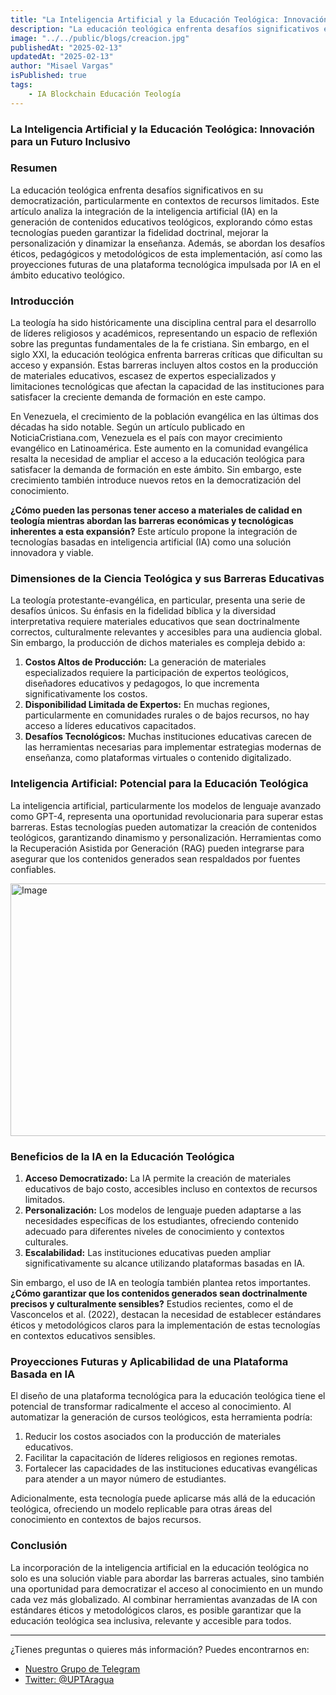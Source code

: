 ```yaml
---
title: "La Inteligencia Artificial y la Educación Teológica: Innovación para un Futuro Inclusivo"
description: "La educación teológica enfrenta desafíos significativos en su democratización, particularmente en contextos de recursos limitados. Este artículo analiza la integración de la inteligencia artificial (IA) en la generación de contenidos educativos teológicos."
image: "../../public/blogs/creacion.jpg"
publishedAt: "2025-02-13"
updatedAt: "2025-02-13"
author: "Misael Vargas"
isPublished: true
tags:
    - IA Blockchain Educación Teología
---
```


### La Inteligencia Artificial y la Educación Teológica: Innovación para un Futuro Inclusivo

### Resumen
La educación teológica enfrenta desafíos significativos en su democratización, particularmente en contextos de recursos limitados. Este artículo analiza la integración de la inteligencia artificial (IA) en la generación de contenidos educativos teológicos, explorando cómo estas tecnologías pueden garantizar la fidelidad doctrinal, mejorar la personalización y dinamizar la enseñanza. Además, se abordan los desafíos éticos, pedagógicos y metodológicos de esta implementación, así como las proyecciones futuras de una plataforma tecnológica impulsada por IA en el ámbito educativo teológico.


### Introducción
La teología ha sido históricamente una disciplina central para el desarrollo de líderes religiosos y académicos, representando un espacio de reflexión sobre las preguntas fundamentales de la fe cristiana. Sin embargo, en el siglo XXI, la educación teológica enfrenta barreras críticas que dificultan su acceso y expansión. Estas barreras incluyen altos costos en la producción de materiales educativos, escasez de expertos especializados y limitaciones tecnológicas que afectan la capacidad de las instituciones para satisfacer la creciente demanda de formación en este campo.

En Venezuela, el crecimiento de la población evangélica en las últimas dos décadas ha sido notable. Según un artículo publicado en NoticiaCristiana.com, Venezuela es el país con mayor crecimiento evangélico en Latinoamérica. Este aumento en la comunidad evangélica resalta la necesidad de ampliar el acceso a la educación teológica para satisfacer la demanda de formación en este ámbito. Sin embargo, este crecimiento también introduce nuevos retos en la democratización del conocimiento. 

**¿Cómo pueden las personas tener acceso a materiales de calidad en teología mientras abordan las barreras económicas y tecnológicas inherentes a esta expansión?** Este artículo propone la integración de tecnologías basadas en inteligencia artificial (IA) como una solución innovadora y viable.

### Dimensiones de la Ciencia Teológica y sus Barreras Educativas
La teología protestante-evangélica, en particular, presenta una serie de desafíos únicos. Su énfasis en la fidelidad bíblica y la diversidad interpretativa requiere materiales educativos que sean doctrinalmente correctos, culturalmente relevantes y accesibles para una audiencia global. Sin embargo, la producción de dichos materiales es compleja debido a:

1. **Costos Altos de Producción:** La generación de materiales especializados requiere la participación de expertos teológicos, diseñadores educativos y pedagogos, lo que incrementa significativamente los costos.  
2. **Disponibilidad Limitada de Expertos:** En muchas regiones, particularmente en comunidades rurales o de bajos recursos, no hay acceso a líderes educativos capacitados.  
3. **Desafíos Tecnológicos:** Muchas instituciones educativas carecen de las herramientas necesarias para implementar estrategias modernas de enseñanza, como plataformas virtuales o contenido digitalizado.

### Inteligencia Artificial: Potencial para la Educación Teológica
La inteligencia artificial, particularmente los modelos de lenguaje avanzado como GPT-4, representa una oportunidad revolucionaria para superar estas barreras. Estas tecnologías pueden automatizar la creación de contenidos teológicos, garantizando dinamismo y personalización. Herramientas como la Recuperación Asistida por Generación (RAG) pueden integrarse para asegurar que los contenidos generados sean respaldados por fuentes confiables.


<Image
    src="/blogs/11/ia-teologia.jpg"
    width="718"
    height="404"
    alt="Image"
    sizes="100vw"
/>

### Beneficios de la IA en la Educación Teológica
1. **Acceso Democratizado:** La IA permite la creación de materiales educativos de bajo costo, accesibles incluso en contextos de recursos limitados.  
2. **Personalización:** Los modelos de lenguaje pueden adaptarse a las necesidades específicas de los estudiantes, ofreciendo contenido adecuado para diferentes niveles de conocimiento y contextos culturales.  
3. **Escalabilidad:** Las instituciones educativas pueden ampliar significativamente su alcance utilizando plataformas basadas en IA.

Sin embargo, el uso de IA en teología también plantea retos importantes. **¿Cómo garantizar que los contenidos generados sean doctrinalmente precisos y culturalmente sensibles?** Estudios recientes, como el de Vasconcelos et al. (2022), destacan la necesidad de establecer estándares éticos y metodológicos claros para la implementación de estas tecnologías en contextos educativos sensibles.

### Proyecciones Futuras y Aplicabilidad de una Plataforma Basada en IA
El diseño de una plataforma tecnológica para la educación teológica tiene el potencial de transformar radicalmente el acceso al conocimiento. Al automatizar la generación de cursos teológicos, esta herramienta podría:

1. Reducir los costos asociados con la producción de materiales educativos.  
2. Facilitar la capacitación de líderes religiosos en regiones remotas.  
3. Fortalecer las capacidades de las instituciones educativas evangélicas para atender a un mayor número de estudiantes.

Adicionalmente, esta tecnología puede aplicarse más allá de la educación teológica, ofreciendo un modelo replicable para otras áreas del conocimiento en contextos de bajos recursos.

### Conclusión
La incorporación de la inteligencia artificial en la educación teológica no solo es una solución viable para abordar las barreras actuales, sino también una oportunidad para democratizar el acceso al conocimiento en un mundo cada vez más globalizado. Al combinar herramientas avanzadas de IA con estándares éticos y metodológicos claros, es posible garantizar que la educación teológica sea inclusiva, relevante y accesible para todos.

---

¿Tienes preguntas o quieres más información? Puedes encontrarnos en:

- [Nuestro Grupo de Telegram](https://t.me)
- [Twitter: @UPTAragua](https://twitter.com/UPTAragua)

